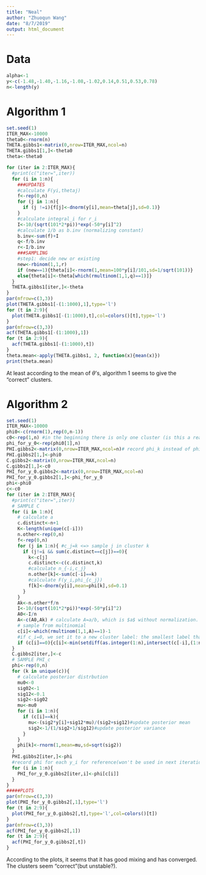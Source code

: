 ```yaml
---
title: "Neal"
author: "Zhuoqun Wang"
date: "8/7/2019"
output: html_document
---
```

# Data
```r
alpha<-1
y<-c(-1.48,-1.40,-1.16,-1.08,-1.02,0.14,0.51,0.53,0.78)
n<-length(y)
```

# Algorithm 1  
```r
set.seed(1)
ITER_MAX<-10000
theta0<-rnorm(n)
THETA.gibbs1<-matrix(0,nrow=ITER_MAX,ncol=n)
THETA.gibbs1[1,]<-theta0
theta<-theta0

for (iter in 2:ITER_MAX){
  #print(c("iter=",iter))
  for (i in 1:n){
    ###UPDATES
    #calculate F(yi,thetaj)
    f<-rep(0,n)
    for (j in 1:n){
      if (j !=i){f[j]<-dnorm(y[i],mean=theta[j],sd=0.1)}
    }
    #calculate integral_i for r_i
    I<-10/(sqrt(101*2*pi))*exp(-50*y[i]^2)
    #calculate 1/b as b.inv (normalizing constant)
    b.inv<-sum(f)+I
    q<-f/b.inv
    r<-I/b.inv
    ###SAMPLING
    #step1: decide new or existing
    new<-rbinom(1,1,r)
    if (new==1){theta[i]<-rnorm(1,mean=100*y[i]/101,sd=1/sqrt(101))}
    else{theta[i]<-theta[which(rmultinom(1,1,q)==1)]}
  }
  THETA.gibbs1[iter,]<-theta
}
par(mfrow=c(3,3))
plot(THETA.gibbs1[-(1:1000),1],type='l')
for (t in 2:9){
  plot(THETA.gibbs1[-(1:1000),t],col=colors()[t],type='l')
}
par(mfrow=c(3,3))
acf(THETA.gibbs1[-(1:1000),1])
for (t in 2:9){
  acf(THETA.gibbs1[-(1:1000),t])
}
theta.mean<-apply(THETA.gibbs1, 2, function(x){mean(x)})
print(theta.mean)
```  
At least according to the mean of $\theta$'s, algorithm 1 seems to give the "correct" clusters.   

# Algorithm 2  
```r
set.seed(1)
ITER_MAX<-10000
phi0<-c(rnorm(1),rep(0,n-1))
c0<-rep(1,n) #in the beginning there is only one cluster (is this a reasonable assignment?)
phi_for_y_0<-rep(phi0[1],n)
PHI.gibbs2<-matrix(0,nrow=ITER_MAX,ncol=n)# record phi_k instead of phi_y_i
PHI.gibbs2[1,]<-phi0
C.gibbs2<-matrix(0,nrow=ITER_MAX,ncol=n)
C.gibbs2[1,]<-c0
PHI_for_y_0.gibbs2<-matrix(0,nrow=ITER_MAX,ncol=n)
PHI_for_y_0.gibbs2[1,]<-phi_for_y_0
phi<-phi0
c<-c0
for (iter in 2:ITER_MAX){
  #print(c("iter=",iter))
  # SAMPLE C
  for (i in 1:n){
    # calculate a
    c.distinct<-n+1
    K<-length(unique(c[-i]))
    n.other<-rep(0,n)
    f<-rep(0,n)
    for (j in 1:n){ #c_j=k <=> sample j in cluster k
      if (j!=i && sum(c.distinct==c[j])==0){
        k<-c[j]
        c.distinct<-c(c.distinct,k)
        #calculate n_{-i,c_j}
        n.other[k]<-sum(c[-i]==k)
        #calculate F(y_i,phi_{c_j})
        f[k]<-dnorm(y[i],mean=phi[k],sd=0.1)
      }
    }
    Ak<-n.other*f/n
    I<-10/(sqrt(101*2*pi))*exp(-50*y[i]^2)
    A0<-I/n
    A<-c(A0,Ak) # calculate A=a/b, which is $a$ without normalization. Here normalization is not required for multinomial sampling, hence we do not calculate b.
    # sample from multinomial
    c[i]<-which(rmultinom(1,1,A)==1)-1
    #if c_i=0, we set it to a new cluster label: the smallest label that has not appeared yet
    if (c[i]==0){c[i]<-min(setdiff(as.integer(1:n),intersect(c[-i],(1:n))))}
  }
  C.gibbs2[iter,]<-c
  # SAMPLE PHI_c
  phi<-rep(0,n)
  for (k in unique(c)){
    # calculate posterior distrbution
    mu0<-0
    sig02<-1
    sig12<-0.1
    sig2<-sig02
    mu<-mu0
    for (i in 1:n){
      if (c[i]==k){
        mu<-(sig2*y[i]+sig12*mu)/(sig2+sig12)#update posterior mean
        sig2<-1/(1/sig2+1/sig12)#update posterior variance
      }
    }
    phi[k]<-rnorm(1,mean=mu,sd=sqrt(sig2))
  }
  PHI.gibbs2[iter,]<-phi
  #record phi for each y_i for reference(won't be used in next iteration). phi for y_i is phi_{c_i}
  for (i in 1:n){
    PHI_for_y_0.gibbs2[iter,i]<-phi[c[i]]
  }
}
#####PLOTS
par(mfrow=c(3,3))
plot(PHI_for_y_0.gibbs2[,1],type='l')
for (t in 2:9){
  plot(PHI_for_y_0.gibbs2[,t],type='l',col=colors()[t])
}
par(mfrow=c(3,3))
acf(PHI_for_y_0.gibbs2[,1])
for (t in 2:9){
  acf(PHI_for_y_0.gibbs2[,t])
}
```  
  
According to the plots, it seems that it has good mixing and has converged. The clusters seem "correct"(but unstable?).
